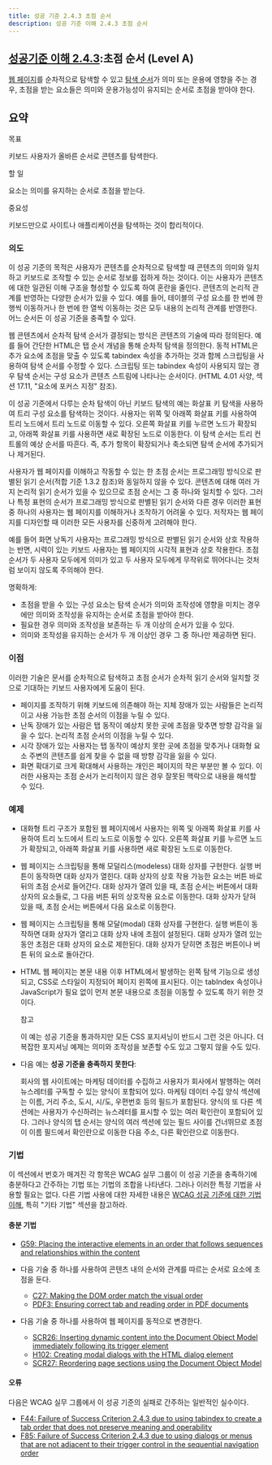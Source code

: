 ```yaml
---
title: 성공 기준 2.4.3 초점 순서
description: 성공 기준 이해 2.4.3 초점 순서
---
```



## [성공기준 이해 2.4.3](https://w3.org/TR/WCAG22#focus-order):초점 순서 (Level A)

<Card title="성공 기준 (SC)"></Card>

[웹 페이지](../../../glossary/web-page)를 순차적으로 탐색할 수 있고 [탐색 순서](../../../glossary/navigated-sequentially)가 의미 또는 운용에 영향을 주는 경우, 초점을 받는 요소들은 의미와 운용가능성이 유지되는 순서로 초점을 받아야 한다.

## 요약


목표

키보드 사용자가 올바른 순서로 콘텐츠를 탐색한다.

할 일

요소는 의미를 유지하는 순서로 초점을 받는다.

중요성

키보드만으로 사이트나 애플리케이션을 탐색하는 것이 합리적이다.

### 의도

이 성공 기준의 목적은 사용자가 콘텐츠를 순차적으로 탐색할 때 콘텐츠의 의미와 일치하고 키보드로 조작할 수 있는 순서로 정보를 접하게 하는 것이다. 이는 사용자가 콘텐츠에 대한 일관된 이해 구조을 형성할 수 있도록 하여 혼란을 줄인다. 콘텐츠의 논리적 관계를 반영하는 다양한 순서가 있을 수 있다. 예를 들어, 테이블의 구성 요소를 한 번에 한 행씩 이동하거나 한 번에 한 열씩 이동하는 것은 모두 내용의 논리적 관계를 반영한다. 어느 순서든 이 성공 기준을 충족할 수 있다.

웹 콘텐츠에서 순차적 탐색 순서가 결정되는 방식은 콘텐츠의 기술에 따라 정의된다. 예를 들어 간단한 HTML은 탭 순서 개념을 통해 순차적 탐색을 정의한다. 동적 HTML은 추가 요소에 초점을 맞출 수 있도록 tabindex 속성을 추가하는 것과 함께 스크립팅을 사용하여 탐색 순서를 수정할 수 있다. 스크립팅 또는 tabindex 속성이 사용되지 않는 경우 탐색 순서는 구성 요소가 콘텐츠 스트림에 나타나는 순서이다. (HTML 4.01 사양, 섹션 17.11, "요소에 포커스 지정" 참조).

이 성공 기준에서 다루는 순차 탐색이 아닌 키보드 탐색의 예는 화살표 키 탐색을 사용하여 트리 구성 요소를 탐색하는 것이다. 사용자는 위쪽 및 아래쪽 화살표 키를 사용하여 트리 노드에서 트리 노드로 이동할 수 있다. 오른쪽 화살표 키를 누르면 노드가 확장되고, 아래쪽 화살표 키를 사용하면 새로 확장된 노드로 이동한다. 이 탐색 순서는 트리 컨트롤의 예상 순서를 따흔다. 즉, 추가 항목이 확장되거나 축소되면 탐색 순서에 추가되거나 제거된다.

사용자가 웹 페이지를 이해하고 작동할 수 있는 한 초점 순서는 프로그래밍 방식으로 판별된 읽기 순서(적합 기준 1.3.2 참조)와 동일하지 않을 수 있다. 콘텐츠에 대해 여러 가지 논리적 읽기 순서가 있을 수 있으므로 초점 순서는 그 중 하나와 일치할 수 있다. 그러나 특정 표현의 순서가 프로그래밍 방식으로 판별된 읽기 순서와 다른 경우 이러한 표현 중 하나의 사용자는 웹 페이지를 이해하거나 조작하기 어려울 수 있다. 저작자는 웹 페이지를 디자인할 때 이러한 모든 사용자를 신중하게 고려해야 한다.

예를 들어 화면 낭독기 사용자는 프로그래밍 방식으로 판별된 읽기 순서와 상호 작용하는 반면, 시력이 있는 키보드 사용자는 웹 페이지의 시각적 표현과 상호 작용한다. 초점 순서가 두 사용자 모두에게 의미가 있고 두 사용자 모두에게 무작위로 뛰어다니는 것처럼 보이지 않도록 주의해야 한다.

명확하게:

*   초점을 받을 수 있는 구성 요소는 탐색 순서가 ​​의미와 조작성에 영향을 미치는 경우에만 의미와 조작성을 유지하는 순서로 초점을 받아야 한다.
*   필요한 경우 의미와 조작성을 보존하는 두 개 이상의 순서가 있을 수 있다.
*   의미와 조작성을 유지하는 순서가 두 개 이상인 경우 그 중 하나만 제공하면 된다.

### 이점

이러한 기술은 문서를 순차적으로 탐색하고 초점 순서가 순차적 읽기 순서와 일치할 것으로 기대하는 키보드 사용자에게 도움이 된다.

*   페이지를 조작하기 위해 키보드에 의존해야 하는 지체 장애가 있는 사람들은 논리적이고 사용 가능한 초점 순서의 이점을 누릴 수 있다.
*   난독 장애가 있는 사람은 탭 동작이 예상치 못한 곳에 초점을 맞추면 방향 감각을 잃을 수 있다. 논리적 초점 순서의 이점을 누릴 수 있다.
*   시각 장애가 있는 사용자는 탭 동작이 예상치 못한 곳에 초점을 맞추거나 대화형 요소 주변의 콘텐츠를 쉽게 찾을 수 없을 때 방향 감각을 잃을 수 있다.
*   화면 확대기로 크게 확대해서 사용하는 개인은 페이지의 작은 부분만 볼 수 있다. 이러한 사용자는 초점 순서가 논리적이지 않은 경우 잘못된 맥락으로 내용을 해석할 수 있다.

### 예제

*   대화형 트리 구조가 포함된 웹 페이지에서 사용자는 위쪽 및 아래쪽 화살표 키를 사용하여 트리 노드에서 트리 노드로 이동할 수 있다. 오른쪽 화살표 키를 누르면 노드가 확장되고, 아래쪽 화살표 키를 사용하면 새로 확장된 노드로 이동한다.
*   웹 페이지는 스크립팅을 통해 모덜리스(modeless) 대화 상자를 구현한다. 실행 버튼이 동작하면 대화 상자가 열힌다. 대화 상자의 상호 작용 가능한 요소는 버튼 바로 뒤의 초점 순서로 들어간다. 대화 상자가 열려 있을 때, 초점 순서는 버튼에서 대화 상자의 요소들로, 그 다음 버튼 뒤의 상호작용 요소로 이동한다. 대화 상자가 닫혀 있을 때, 초점 순서는 버튼에서 다음 요소로 이동한다.
*   웹 페이지는 스크립팅을 통해 모달(modal) 대화 상자를 구현한다. 실행 버튼이 동작하면 대화 상자가 열리고 대화 상자 내에 초점이 설정된다. 대화 상자가 열려 있는 동안 초점은 대화 상자의 요소로 제한된다. 대화 상자가 닫히면 초점은 버튼이나 버튼 뒤의 요소로 돌아간다.
*   HTML 웹 페이지는 본문 내용 이후 HTML에서 발생하는 왼쪽 탐색 기능으로 생성되고, CSS로 스타일이 지정되어 페이지 왼쪽에 표시된다. 이는 tabIndex 속성이나 JavaScript가 필요 없이 먼저 본문 내용으로 초점을 이동할 수 있도록 하기 위한 것이다.
    
    참고
    
    이 예는 성공 기준을 통과하지만 모든 CSS 포지셔닝이 반드시 그런 것은 아니다. 더 복잡한 포지셔닝 예제는 의미와 조작성을 보존할 수도 있고 그렇지 않을 수도 있다.
    
*   다음 예는 **성공 기준을 충족하지 못한다**:
    
    회사의 웹 사이트에는 마케팅 데이터를 수집하고 사용자가 회사에서 발행하는 여러 뉴스레터를 구독할 수 있는 양식이 포함되어 있다. 마케팅 데이터 수집 양식 섹션에는 이름, 거리 주소, 도시, 시/도, 우편번호 등의 필드가 포함된다. 양식의 또 다른 섹션에는 사용자가 수신하려는 뉴스레터를 표시할 수 있는 여러 확인란이 포함되어 있다. 그러나 양식의 탭 순서는 양식의 여러 섹션에 있는 필드 사이를 건너뛰므로 초점이 이름 필드에서 확인란으로 이동한 다음 주소, 다른 확인란으로 이동한다.
    

### 기법

이 섹션에서 번호가 매겨진 각 항목은 WCAG 실무 그룹이 이 성공 기준을 충족하기에 충분하다고 간주하는 기법 또는 기법의 조합을 나타낸다. 그러나 이러한 특정 기법을 사용할 필요는 없다. 다른 기법 사용에 대한 자세한 내용은 [WCAG 성공 기준에 대한 기법 이해](understanding-techniques), 특히 "기타 기법" 섹션을 참고하라.

#### 충분 기법

*   [G59: Placing the interactive elements in an order that follows sequences and relationships within the content](https://www.w3.org/WAI/WCAG22/Techniques/general/G59)
*   다음 기술 중 하나를 사용하여 콘텐츠 내의 순서와 관계를 따르는 순서로 요소에 초점을 둔다.
    
    *   [C27: Making the DOM order match the visual order](https://www.w3.org/WAI/WCAG22/Techniques/css/C27)
    *   [PDF3: Ensuring correct tab and reading order in PDF documents](https://www.w3.org/WAI/WCAG22/Techniques/pdf/PDF3)
*   다음 기술 중 하나를 사용하여 웹 페이지를 동적으로 변경한다.
    
    *   [SCR26: Inserting dynamic content into the Document Object Model immediately following its trigger element](https://www.w3.org/WAI/WCAG22/Techniques/client-side-script/SCR26)
    *   [H102: Creating modal dialogs with the HTML dialog element](https://www.w3.org/WAI/WCAG22/Techniques/html/H102)
    *   [SCR27: Reordering page sections using the Document Object Model](https://www.w3.org/WAI/WCAG22/Techniques/client-side-script/SCR27)

#### 오류

다음은 WCAG 실무 그룹에서 이 성공 기준의 실패로 간주하는 일반적인 실수이다.

*   [F44: Failure of Success Criterion 2.4.3 due to using tabindex to create a tab order that does not preserve meaning and operability](https://www.w3.org/WAI/WCAG22/Techniques/failures/F44)
*   [F85: Failure of Success Criterion 2.4.3 due to using dialogs or menus that are not adjacent to their trigger control in the sequential navigation order](https://www.w3.org/WAI/WCAG22/Techniques/failures/F85)

